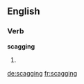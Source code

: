 ==English==

===Verb===
'''scagging'''

# {{present participle of|scag}}

[[de:scagging]]
[[fr:scagging]]